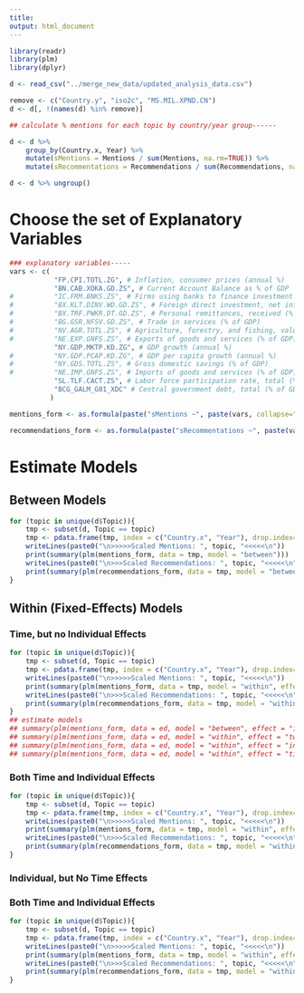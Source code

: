 ```yaml
---
title:
output: html_document
---
```


```r
library(readr)
library(plm)
library(dplyr)

d <- read_csv("../merge_new_data/updated_analysis_data.csv")

remove <- c("Country.y", "iso2c", "MS.MIL.XPND.CN")
d <- d[, !(names(d) %in% remove)]

## calculate % mentions for each topic by country/year group------

d <- d %>%
    group_by(Country.x, Year) %>%
    mutate(sMentions = Mentions / sum(Mentions, na.rm=TRUE)) %>%
    mutate(sRecommentations = Recommendations / sum(Recommendations, na.rm=TRUE))

d <- d %>% ungroup()
```


# Choose the set of Explanatory Variables

```r
### explanatory variables-----
vars <- c(
           "FP.CPI.TOTL.ZG", # Inflation, consumer prices (annual %)
           "BN.CAB.XOKA.GD.ZS", # Current Account Balance as % of GDP
#          "IC.FRM.BNKS.ZS", # Firms using banks to finance investment (% of firms)
#          "BX.KLT.DINV.WD.GD.ZS", # Foreign direct investment, net inflows (% of GDP) (Replace Foreign direct investment net)
#          "BX.TRF.PWKR.DT.GD.ZS", # Personal remittances, received (% of GDP)
#          "BG.GSR.NFSV.GD.ZS", # Trade in services (% of GDP)
#          "NV.AGR.TOTL.ZS", # Agriculture, forestry, and fishing, value added (% of GDP)
#          "NE.EXP.GNFS.ZS", # Exports of goods and services (% of GDP)
           "NY.GDP.MKTP.KD.ZG", # GDP growth (annual %)
#          "NY.GDP.PCAP.KD.ZG", # GDP per capita growth (annual %)
#          "NY.GDS.TOTL.ZS", # Gross domestic savings (% of GDP)
#          "NE.IMP.GNFS.ZS", # Imports of goods and services (% of GDP)
           "SL.TLF.CACT.ZS", # Labor force participation rate, total (% of total population ages 15+) (modeled ILO estimate)
           "BCG_GALM_G01_XDC" # Central government debt, total (% of GDP)
          )

mentions_form <- as.formula(paste("sMentions ~", paste(vars, collapse="+")))

recommendations_form <- as.formula(paste("sRecommentations ~", paste(vars, collapse="+")))
```

# Estimate Models

## Between Models

```r
for (topic in unique(d$Topic)){
    tmp <- subset(d, Topic == topic)
    tmp <- pdata.frame(tmp, index = c("Country.x", "Year"), drop.index=TRUE, row.names=TRUE)
    writeLines(paste0("\n>>>>>Scaled Mentions: ", topic, "<<<<<\n"))
    print(summary(plm(mentions_form, data = tmp, model = "between")))
    writeLines(paste0("\n>>>Scaled Recommendations: ", topic, "<<<<<\n"))
    print(summary(plm(recommendations_form, data = tmp, model = "between")))
}
```

## Within (Fixed-Effects) Models

### Time, but no Individual Effects 

```r
for (topic in unique(d$Topic)){
    tmp <- subset(d, Topic == topic)
    tmp <- pdata.frame(tmp, index = c("Country.x", "Year"), drop.index=TRUE, row.names=TRUE)
    writeLines(paste0("\n>>>>>Scaled Mentions: ", topic, "<<<<<\n"))
    print(summary(plm(mentions_form, data = tmp, model = "within", effect = "time")))
    writeLines(paste0("\n>>>Scaled Recommendations: ", topic, "<<<<<\n"))
    print(summary(plm(recommendations_form, data = tmp, model = "within", effect = "time")))
}
## estimate models
## summary(plm(mentions_form, data = ed, model = "between", effect = "individual"))
## summary(plm(mentions_form, data = ed, model = "within", effect = "twoways"))
## summary(plm(mentions_form, data = ed, model = "within", effect = "individual"))
## summary(plm(mentions_form, data = ed, model = "within", effect = "time"))
```

### Both Time and Individual Effects

```r

for (topic in unique(d$Topic)){
    tmp <- subset(d, Topic == topic)
    tmp <- pdata.frame(tmp, index = c("Country.x", "Year"), drop.index=TRUE, row.names=TRUE)
    writeLines(paste0("\n>>>>>Scaled Mentions: ", topic, "<<<<<\n"))
    print(summary(plm(mentions_form, data = tmp, model = "within", effect = "twoways")))
    writeLines(paste0("\n>>>Scaled Recommendations: ", topic, "<<<<<\n"))
    print(summary(plm(recommendations_form, data = tmp, model = "within", effect = "twoways")))
}


```

### Individual, but No Time Effects

### Both Time and Individual Effects

```r

for (topic in unique(d$Topic)){
    tmp <- subset(d, Topic == topic)
    tmp <- pdata.frame(tmp, index = c("Country.x", "Year"), drop.index=TRUE, row.names=TRUE)
    writeLines(paste0("\n>>>>>Scaled Mentions: ", topic, "<<<<<\n"))
    print(summary(plm(mentions_form, data = tmp, model = "within", effect = "individual")))
    writeLines(paste0("\n>>>Scaled Recommendations: ", topic, "<<<<<\n"))
    print(summary(plm(recommendations_form, data = tmp, model = "within", effect = "individual")))
}


```
